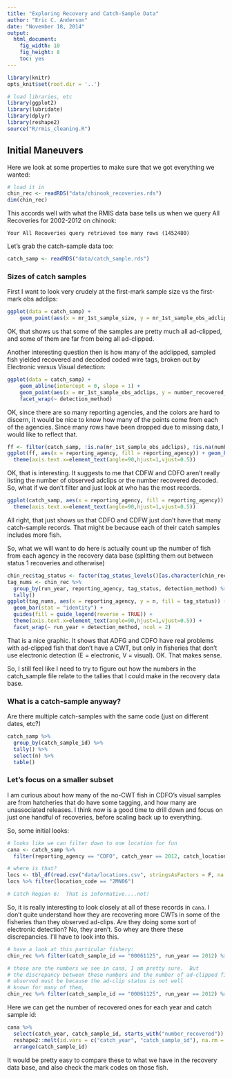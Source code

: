 ```yaml
---
title: "Exploring Recovery and Catch-Sample Data"
author: "Eric C. Anderson"
date: "November 18, 2014"
output:
  html_document:
    fig_width: 10
    fig_height: 8
    toc: yes
---
```


```r
library(knitr)
opts_knit$set(root.dir = '..')
```

```r
# load libraries, etc
library(ggplot2)
library(lubridate)
library(dplyr)
library(reshape2)
source("R/rmis_cleaning.R")
```


## Initial Maneuvers

Here we look at some properties to make sure that we got everything we wanted:
```r
# load it in
chin_rec <- readRDS("data/chinook_recoveries.rds")
dim(chin_rec)
```
This accords well with what the RMIS data base tells us when we query All Recoveries for 2002-2012 on chinook:
```
Your All Recoveries query retrieved too many rows (1452480)
```

Let's grab the catch-sample data too:
```r
catch_samp <- readRDS("data/catch_sample.rds")
```

### Sizes of catch samples
First I want to look very crudely at the first-mark sample size vs the first-mark obs adclips:
```r
ggplot(data = catch_samp) + 
    geom_point(aes(x = mr_1st_sample_size, y = mr_1st_sample_obs_adclips, color = reporting_agency))

```

OK, that shows us that some of the samples are pretty much all ad-clipped, and some of them are far from being all
ad-clipped.

Another interesting question then is how many of the adclipped, sampled fish yielded recovered and decoded coded
wire tags, broken out by Electronic versus Visual detection:
```r
ggplot(data = catch_samp) + 
    geom_abline(intercept = 0, slope = 1) +
    geom_point(aes(x = mr_1st_sample_obs_adclips, y = number_recovered_decoded, color = reporting_agency)) + 
    facet_wrap(~ detection_method)
```

OK, since there are so many reporting agencies, and the colors are hard to discern, it would be nice to know how many 
of the points come from each of the agencies.  Since many rows have been dropped due to missing data, I would
like to reflect that.
```r
ff <- filter(catch_samp, !is.na(mr_1st_sample_obs_adclips), !is.na(number_recovered_decoded))
ggplot(ff, aes(x = reporting_agency, fill = reporting_agency)) + geom_bar() + 
  theme(axis.text.x=element_text(angle=90,hjust=1,vjust=0.5))
```

OK, that is interesting.  It suggests to me that CDFW and CDFO aren't really listing the number of observed adclips 
or the number recovered decoded.  So, what if we don't filter and just look at who has the most records.
```r
ggplot(catch_samp, aes(x = reporting_agency, fill = reporting_agency)) + geom_bar() + 
  theme(axis.text.x=element_text(angle=90,hjust=1,vjust=0.5))
```

All right, that just shows us that CDFO and CDFW just don't have that many catch-sample records.  That might be 
because each of their catch samples includes more fish.

So, what we will want to do here is actually count up the number of fish from each agency in the recovery data
base (splitting them out between status 1 recoveries and otherwise)
```r
chin_rec$tag_status <- factor(tag_status_levels()[as.character(chin_rec$tag_status)], levels = unname(tag_status_levels()))
tag_nums <- chin_rec %>%
  group_by(run_year, reporting_agency, tag_status, detection_method) %>% 
  tally()
ggplot(tag_nums, aes(x = reporting_agency, y = n, fill = tag_status)) +
  geom_bar(stat = "identity") +
  guides(fill = guide_legend(reverse = TRUE)) +
  theme(axis.text.x=element_text(angle=90,hjust=1,vjust=0.5)) + 
  facet_wrap(~ run_year + detection_method, ncol = 2)
```

That is a nice graphic.  It shows that ADFG and CDFO have real problems with ad-clipped fish that don't have a CWT,
but only in fisheries that don't use electronic detection (E = electronic, V = visual). OK.  That makes sense.

So, I still feel like I need to try to figure out how the numbers in the catch_sample file relate to the
tallies that I could make in the recovery data base.


### What is a catch-sample anyway?

Are there multiple catch-samples with the same code (just on different dates, etc?)
```r
catch_samp %>% 
  group_by(catch_sample_id) %>%
  tally() %>%
  select(n) %>%
  table()
```

### Let's focus on a smaller subset

I am curious about how many of the no-CWT fish in CDFO's visual samples are from hatcheries that do have some tagging, and how many are unassociated releases.  I think now is a good time to drill down and focus on just one
handful of recoveries, before scaling back up to everything.

So, some initial looks:
```r

# looks like we can filter down to one location for fun
cana <- catch_samp %>% 
  filter(reporting_agency == "CDFO", catch_year == 2012, catch_location_code == "2MN06")

# where is that?
locs <- tbl_df(read.csv("data/locations.csv", stringsAsFactors = F, na.strings = ""))
locs %>% filter(location_code == "2MN06")

# Catch Region 6:  That is informative....not!
```
So, it is really interesting to look closely at all of these records in `cana`.  I don't quite understand how they are recovering more CWTs in some of the fisheries than they observed ad-clips.  Are they doing some sort of electronic detection? No, they aren't.  So whey are there these discrepancies.  I'll have to look into this.

```r
# have a look at this particular fishery:
chin_rec %>% filter(catch_sample_id == "00061125", run_year == 2012) %>% group_by(tag_status) %>% tally()

# those are the numbers we see in cana, I am pretty sure.  But 
# the discrepancy between these numbers and the number of ad-clipped fish
# observed must be because the ad-clip status is not well
# known for many of them,
chin_rec %>% filter(catch_sample_id == "00061125", run_year == 2012) %>% group_by(tag_status, recorded_mark) %>% tally()
```

Here we can get the number of recovered ones for each year and catch sample id:
```r
cana %>% 
  select(catch_year, catch_sample_id, starts_with("number_recovered")) %>% 
  reshape2::melt(id.vars = c("catch_year", "catch_sample_id"), na.rm = TRUE) %>%
  arrange(catch_sample_id)
```
It would be pretty easy to compare these to what we have in the recovery data base, and also check the mark codes on those fish.

